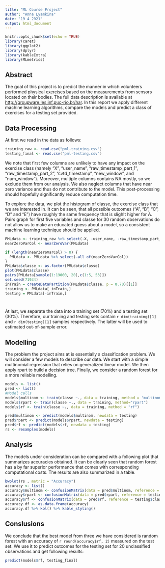 ---
title: "ML Course Project"
author: "Anna Lyamkina"
date: "19 4 2021"
output: html_document
---

```{r setup, include=FALSE}
knitr::opts_chunk$set(echo = TRUE)
library(caret)
library(ggplot2)
library(dplyr)
library(kableExtra)
library(MLmetrics)
```

## Abstract

The goal of this project is to predict the manner in which volunteers performed physical exercises based on the measurements from sensors located on their bodies. The full data description is available at <http://groupware.les.inf.puc-rio.br/har>. In this report we apply different machine learning algorithms, compare the models and predict a class of exercises for a testing set provided.

## Data Processing

At first we read in the data as follows:
```{r reading}
training_raw <- read.csv("pml-training.csv")
testing_final <- read.csv("pml-testing.csv")
```

We note that first few columns are unlikely to have any impact on the exercise class (namely "X", "user_name", "raw_timestamp_part_1", "raw_timestamp_part_2", "cvtd_timestamp", "new_window", and "num_window"). Moreover, multiple columns contains NA mostly, so we exclude them from our analysis. We also neglect columns that have near zero variance and thus do not contribute to the model. This post-processing should  hopefully significantly reduce computation time. 

To explore the data, we plot the histogram of classe, the exercise class that we are interested in. It can be seen, that all possible outcomes ("A", "B", "C", "D" and "E") have roughly the same frequency that is slighlt higher for A. Pairs graph for first five variables and classe for 30 random observations do not allow us to make an educated guess about a model, so a consistent machine learning technique should be applied.

```{r processing}
PMLdata <- training_raw %>% select(-X, -user_name, -raw_timestamp_part_1, -raw_timestamp_part_2, -cvtd_timestamp, -new_window, -num_window) %>% select_if(~!any(is.na(.)))
nearZeroVarCol <- nearZeroVar(PMLdata)

if (length(nearZeroVarCol) > 0) {
  PMLdata <- PMLdata %>% select(-all_of(nearZeroVarCol))
}
PMLdata$classe <- as.factor(PMLdata$classe)
plot(PMLdata$classe)
pairs(PMLdata[sample(1:19000, 20),c(1:5, 53)])
set.seed(71934)
inTrain = createDataPartition(PMLdata$classe, p = 0.70)[[1]]
training <- PMLdata[ inTrain,]  
testing = PMLdata[-inTrain,]




```
 At last, we separate the data into a training set (70%) and a testing set (30%). Therefore, our training and testing sets contain `r dim(training)[1]` and `r dim(testing)[1]` samples respectively. The latter will be used to estimated out-of-sample error.
 
## Modelling

The problem the project aims at is essentially a classification problem. We will consider a few models to describe our data. We start with a simple multinomial regression that relies on generalized linear model. We then apply rpart to build a decision tree. Finally, we consider a random forest for a more reliable modelling.

```{r models}
models <- list()
pred <- list()
#Model calls
models$multinom <- train(classe ~., data = training, method = "multinom", trace = FALSE)
models$rpart <- train(classe ~., data = training, method="rpart")
models$rf <- train(classe ~., data = training, method = "rf")

pred$multinom <- predict(models$multinom, newdata = testing)
pred$rpart <- predict(models$rpart, newdata = testing)
pred$rf <- predict(models$rf, newdata = testing)
rs <- resamples(models)

```
## Analysis

The models under consideration can be compared with a following plot that summarizes accuracies obtained. It can be clearly seen that random forest has a by far superior performance that comes with corresponding computational costs. The results are also summarized in a table.

```{r analysis}
bwplot(rs , metric = "Accuracy")
accuracy <- list()
accuracy$multinom <- confusionMatrix(data = pred$multinom, reference = testing$classe)$overall[[1]]
accuracy$rpart <- confusionMatrix(data = pred$rpart, reference = testing$classe)$overall[[1]]
accuracy$rf <- confusionMatrix(data = pred$rf, reference = testing$classe)$overall[[1]]
accuracy.df <- as.data.frame(accuracy)
accuracy.df %>% kbl() %>% kable_styling()
```
## Conslusions

We conclude that the best model from three we have considered is random forest with an accuracy of `r round(accuracy$rf, 2)` measured on the test set. We use it to predict outcomes for the testing set for 20 unclassified observations and get following results:

```{r prediction}
predict(models$rf, testing_final)
```
